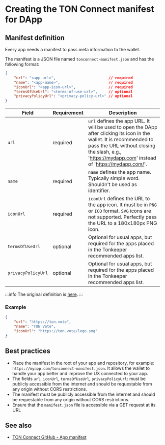 

# Creating the TON Connect manifest for DApp

## Manifest definition 

Every app needs a manifest to pass meta information to the wallet. 

The manifest is a JSON file named `tonconnect-manifest.json` and has the following format:

```json
{
    "url": "<app-url>",                        // required
    "name": "<app-name>",                      // required
    "iconUrl": "<app-icon-url>",               // required
    "termsOfUseUrl": "<terms-of-use-url>",     // optional
    "privacyPolicyUrl": "<privacy-policy-url>" // optional
}
```

|Field|Requirement| Description                                                                                                                                                                                                      |
|---|---|------------------------------------------------------------------------------------------------------------------------------------------------------------------------------------------------------------------|
|`url` |required| `url` defines the app URL.  It will be used to open the DApp after clicking its icon in the wallet. It is recommended to pass the URL without closing the slash, e.g., 'https://mydapp.com' instead of 'https://mydapp.com/'. |
| `name`|required| `name` defines the app name. Typically simple word. Shouldn't be used as identifier.                                                                                                                             |
| `iconUrl`| required | `iconUrl` defines the URL to the app icon. It must be in `PNG` or `ICO` format. `SVG` icons are not supported. Perfectly pass the URL to a 180x180px PNG icon.                                                                   |
| `termsOfUseUrl` |optional| Optional for usual apps, but required for the apps placed in the Tonkeeper recommended apps list.                                                                                                       |
| `privacyPolicyUrl` | optional | Optional for usual apps, but required for the apps placed in the Tonkeeper recommended apps list.                                                                                                       |

:::info
The original definition is [here](https://github.com/ton-blockchain/ton-connect/blob/main/requests-responses.mdx#app-manifest).
:::

### Example

```json
{
    "url": "https://ton.vote",
    "name": "TON Vote",
    "iconUrl": "https://ton.vote/logo.png"
}
```
## Best practices

- Place the manifest in the root of your app and repository, for example: `https://myapp.com/tonconnect-manifest.json`. It allows the wallet to handle your app better and improve the UX connected to your app.
- The fields `url`, `iconUrl`, `termsOfUseUrl`, `privacyPolicyUrl`: must be publicly accessible from the internet and should be requestable from any origin without CORS restrictions.
- The manifest must be publicly accessible from the internet and should be requestable from any origin without CORS restrictions.
- Ensure that the `manifest.json` file is accessible via a GET request at its URL

## See also
- [TON Connect GitHub - App manifest](https://github.com/ton-blockchain/ton-connect/blob/main/requests-responses.mdx#app-manifest)

<Feedback />

